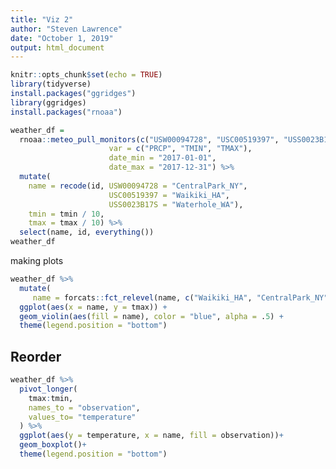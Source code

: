 ```yaml
---
title: "Viz 2"
author: "Steven Lawrence"
date: "October 1, 2019"
output: html_document
---
```


```r
knitr::opts_chunk$set(echo = TRUE)
library(tidyverse)
install.packages("ggridges")
library(ggridges)
install.packages("rnoaa")
```


```r
weather_df = 
  rnoaa::meteo_pull_monitors(c("USW00094728", "USC00519397", "USS0023B17S"),
                      var = c("PRCP", "TMIN", "TMAX"), 
                      date_min = "2017-01-01",
                      date_max = "2017-12-31") %>%
  mutate(
    name = recode(id, USW00094728 = "CentralPark_NY", 
                      USC00519397 = "Waikiki_HA",
                      USS0023B17S = "Waterhole_WA"),
    tmin = tmin / 10,
    tmax = tmax / 10) %>%
  select(name, id, everything())
weather_df
```
making plots

```r
weather_df %>%
  mutate(
     name = forcats::fct_relevel(name, c("Waikiki_HA", "CentralPark_NY", "Waterhole_WA"))) %>% 
  ggplot(aes(x = name, y = tmax)) + 
  geom_violin(aes(fill = name), color = "blue", alpha = .5) + 
  theme(legend.position = "bottom")
```
## Reorder

```r
weather_df %>% 
  pivot_longer(
    tmax:tmin,
    names_to = "observation",
    values_to= "temperature"
  ) %>% 
  ggplot(aes(y = temperature, x = name, fill = observation))+
  geom_boxplot()+
  theme(legend.position = "bottom")
```

